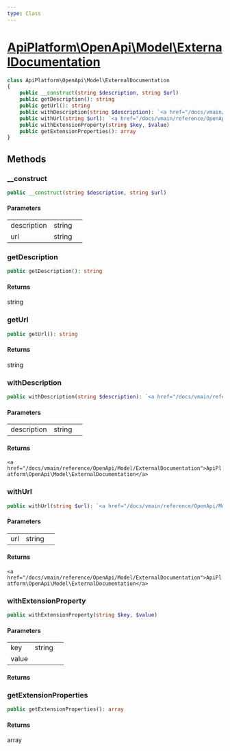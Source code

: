 ```yaml
---
type: Class
---
```


# [ApiPlatform\OpenApi\Model\ExternalDocumentation](/docs/vmain/reference/OpenApi/Model/ExternalDocumentation)



```php
class ApiPlatform\OpenApi\Model\ExternalDocumentation
{
    public __construct(string $description, string $url)
    public getDescription(): string
    public getUrl(): string
    public withDescription(string $description): `<a href="/docs/vmain/reference/OpenApi/Model/ExternalDocumentation">ApiPlatform\OpenApi\Model\ExternalDocumentation</a>`
    public withUrl(string $url): `<a href="/docs/vmain/reference/OpenApi/Model/ExternalDocumentation">ApiPlatform\OpenApi\Model\ExternalDocumentation</a>`
    public withExtensionProperty(string $key, $value)
    public getExtensionProperties(): array
}
```
## Methods

### __construct



```php
public __construct(string $description, string $url)
```

#### Parameters

<table><tbody>
<tr><td>description</td><td>string</td><td></td></tr><tr><td>url</td><td>string</td><td></td></tr>
</tbody>
</table>

### getDescription



```php
public getDescription(): string
```

#### Returns

string

### getUrl



```php
public getUrl(): string
```

#### Returns

string

### withDescription



```php
public withDescription(string $description): `<a href="/docs/vmain/reference/OpenApi/Model/ExternalDocumentation">ApiPlatform\OpenApi\Model\ExternalDocumentation</a>`
```

#### Parameters

<table><tbody>
<tr><td>description</td><td>string</td><td></td></tr>
</tbody>
</table>

#### Returns

`<a href="/docs/vmain/reference/OpenApi/Model/ExternalDocumentation">ApiPlatform\OpenApi\Model\ExternalDocumentation</a>`

### withUrl



```php
public withUrl(string $url): `<a href="/docs/vmain/reference/OpenApi/Model/ExternalDocumentation">ApiPlatform\OpenApi\Model\ExternalDocumentation</a>`
```

#### Parameters

<table><tbody>
<tr><td>url</td><td>string</td><td></td></tr>
</tbody>
</table>

#### Returns

`<a href="/docs/vmain/reference/OpenApi/Model/ExternalDocumentation">ApiPlatform\OpenApi\Model\ExternalDocumentation</a>`

### withExtensionProperty



```php
public withExtensionProperty(string $key, $value)
```

#### Parameters

<table><tbody>
<tr><td>key</td><td>string</td><td></td></tr><tr><td>value</td><td></td><td></td></tr>
</tbody>
</table>

#### Returns



### getExtensionProperties



```php
public getExtensionProperties(): array
```

#### Returns

array
